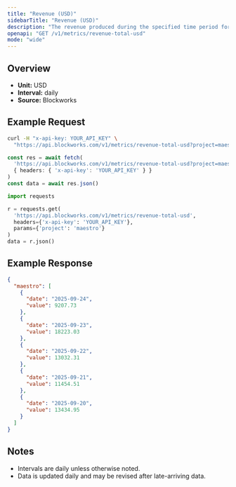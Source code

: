 ```yaml
---
title: "Revenue (USD)"
sidebarTitle: "Revenue (USD)"
description: "The revenue produced during the specified time period for given project."
openapi: "GET /v1/metrics/revenue-total-usd"
mode: "wide"
---
```


## Overview

- **Unit:** USD
- **Interval:** daily
- **Source:** Blockworks

## Example Request

<CodeGroup>

```bash cURL
curl -H "x-api-key: YOUR_API_KEY" \
  "https://api.blockworks.com/v1/metrics/revenue-total-usd?project=maestro"
```

```typescript TypeScript
const res = await fetch(
  'https://api.blockworks.com/v1/metrics/revenue-total-usd?project=maestro',
  { headers: { 'x-api-key': 'YOUR_API_KEY' } }
)
const data = await res.json()
```

```python Python
import requests

r = requests.get(
  'https://api.blockworks.com/v1/metrics/revenue-total-usd',
  headers={'x-api-key': 'YOUR_API_KEY'},
  params={'project': 'maestro'}
)
data = r.json()
```

</CodeGroup>

## Example Response

```json
{
  "maestro": [
    {
      "date": "2025-09-24",
      "value": 9207.73
    },
    {
      "date": "2025-09-23",
      "value": 18223.03
    },
    {
      "date": "2025-09-22",
      "value": 13032.31
    },
    {
      "date": "2025-09-21",
      "value": 11454.51
    },
    {
      "date": "2025-09-20",
      "value": 13434.95
    }
  ]
}
```

## Notes
- Intervals are daily unless otherwise noted.
- Data is updated daily and may be revised after late-arriving data.